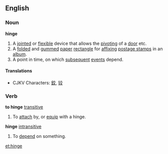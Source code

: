 ==English==
===Noun===
'''hinge'''

# A [[joint]]ed or [[flexible]] device that allows the [[pivot]]ing of a [[door]] etc.
# A [[fold]]ed and [[gum]]med [[paper]] [[rectangle]] for [[affix]]ing [[postage stamp]]s in an [[album]].
# A point in time, on which [[subsequent]] [[event]]s depend.

====Translations====
*CJKV Characters: [[鉸]], [[铰]]

===Verb===
'''to hinge''' [[transitive]]

#To [[attach]] by, or [[equip]] with a hinge.

'''hinge''' [[intransitive]]

#To [[depend]] on something.

[[et:hinge]]
